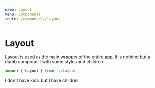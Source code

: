 ```yaml
---
name: Layout
menu: Components
route: /components/layout
---
```



# Layout

Layout is used as the main wrapper of the entire app. It is nothing but a dumb component with some styles and children.

```js
import { Layout } from './Layout';
```

<Playground>
  <Layout>I don't have kids, but I have children</Layout>
</Playground>
